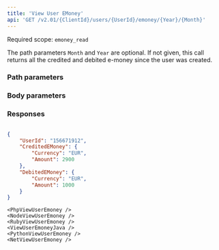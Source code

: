 ```yaml
---
title: 'View User EMoney'  
api: 'GET /v2.01/{ClientId}/users/{UserId}/emoney/{Year}/{Month}'  
---
```


  

Required scope: `emoney_read`

The path parameters `Month` and `Year` are optional. If not given, this call returns all the credited and debited e-money since the user was created.  

### Path parameters  

<UserId />  

<Year />  

<Month />  

### Body parameters  

<Currency13 />  

### Responses  

<AccordionGroup><Accordion title="200" defaultOpen>  

<UserId2Response />  

<CreditedEMoneyResponse />  

<DebitedEMoneyResponse /></Accordion></AccordionGroup>  

<ResponseExample>  

```json 200  

{
    "UserId": "156671912",
    "CreditedEMoney": {
        "Currency": "EUR",
        "Amount": 2900
    },
    "DebitedEMoney": {
        "Currency": "EUR",
        "Amount": 1000
    }
}  
 ```  

</ResponseExample>  

<RequestExample>  
 
    <PhpViewUserEmoney />
    <NodeViewUserEmoney />
    <RubyViewUserEmoney />
    <ViewUserEmoneyJava />
    <PythonViewUserEmoney />
    <NetViewUserEmoney />
    
</RequestExample>